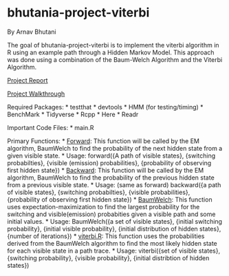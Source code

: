 
# bhutania-project-viterbi

By Arnav Bhutani

<!-- badges: start -->
<!-- badges: end -->

The goal of bhutania-project-viterbi is to implement the viterbi algorithm in R using an example path through a Hidden Markov Model. This approach was done using a combination of the Baum-Welch Algorithm and the Viterbi Algorithm.

[Project Report](./doc/Final_Report.pdf)

[Project Walkthrough](./doc/project_walkthrough.pdf)

Required Packages:
* testthat
* devtools
* HMM (for testing/timing)
* BenchMark
* Tidyverse
* Rcpp
* Here
* Readr

Important Code Files:
  * main.R

Primary Functions:
  * [Forward](./R/forward.R): This function will be called by the EM algorithm, BaumWelch to find the probability of the next hidden state from a given visible state.
    * Usage: forward({A path of visible states}, {switching probabilties}, {visible (emission) probabilities}, {probability of observing first hidden state})
  * [Backward](./R/Backward.R): This function will be called by the EM algorithm, BaumWelch to find the probability of the previous hidden state from a previous visible state.
    * Usage: (same as forward) backward({a path of visible states}, {switching probabilties}, {visible probabilities}, {probability of observing first hidden state})
  * [BaumWelch](./R/BaumWelch.R): This function uses expectation-maximization to find the largest probability for the switching and visible(emission) probabities given a visible path and some initial values. 
    * Usage: BaumWelch({a set of visible states}, {initial switching probability}, {initial visible probability}, {initial distribution of hidden states}, {number of iterations})
  * [viterbi.R](./R/viterbi.R): This function uses the probabilities derived from the BaumWelch algorithm to find the most likely hidden state for each visible state in a path trace.
    * Usage: viterbi({set of visible states}, {switching probability}, {visible probability}, {initial distribtion of hidden states})



